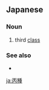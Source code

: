 ==Japanese==
{{ja-kanjitab|へい|しゅ|yomi=on}}

===Noun===
{{ja-noun|へいしゅ}}

# third [[class]]

===See also===
* {{l/ja|甲乙丙}}

[[ja:丙種]]